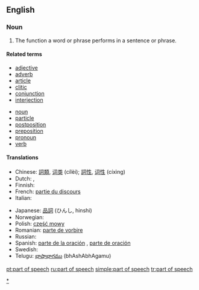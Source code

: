 ==English==
{{wikipedia}}

===Noun===
{{en-noun|sg=[[part]] of [[speech]]|pl=parts of speech}}

# {{grammar}} The function a word or phrase performs in a sentence or phrase.

====Related terms====
{{rel-top|parts of speech}}
*[[adjective]]
*[[adverb]]
*[[article]]
*[[clitic]]
*[[conjunction]]
*[[interjection]]
{{rel-mid}}
*[[noun]]
*[[particle]]
*[[postposition]]
*[[preposition]]
*[[pronoun]]
*[[verb]]
{{rel-bottom}}

====Translations====
{{trans-top|the function a word or phrase performs}}
* Chinese: [[詞類]], [[词类]] (cílèi); [[詞性]], [[词性]] (cíxìng)
* Dutch: {{t-|nl|zinsdeel|n}}, {{t+|nl|woordsoort|f}}
* Finnish: {{t+|fi|sanaluokka}}
* French: [[partie du discours]] {{f}}
* Italian: {{t+|it|parte del discorso|f}}
{{trans-mid}}
* Japanese: [[品詞]] (ひんし, hinshi)
* Norwegian: {{t+|no|ordklasse}}
* Polish: [[część mowy]] {{f}}
* Romanian: [[parte de vorbire]] {{f}}
* Russian: {{t+|ru|часть речи|f|sc=Cyrl}}
* Spanish: [[parte de la oración]] {{f}}, [[parte de oración]] {{f}}
* Swedish: {{t+|sv|ordklass|c}}
* Telugu: [[భాషాభాగము]] (bhAshAbhAgamu)
{{trans-bottom}}

[[Category:Parts of speech|*]]

[[pt:part of speech]]
[[ru:part of speech]]
[[simple:part of speech]]
[[tr:part of speech]]